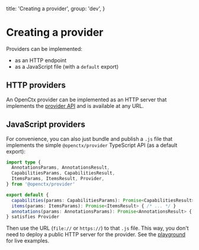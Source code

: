   title: 'Creating a provider',
  group: 'dev',
}

# Creating a provider

Providers can be implemented:

- as an HTTP endpoint
- as a JavaScript file (with a `default` export)

## HTTP providers

An OpenCtx provider can be implemented as an HTTP server that implements the [provider API](protocol.mdx#provider-api) and is available at any URL.

## JavaScript providers

For convenience, you can also just bundle and publish a `.js` file that implements the simple `@openctx/provider` TypeScript API (as a default export):

```typescript
import type {
  AnnotationsParams, AnnotationsResult,
  CapabilitiesParams, CapabilitiesResult,
  ItemsParams, ItemsResult, Provider,
} from '@openctx/provider'

export default {
  capabilities(params: CapabilitiesParams): Promise<CapabilitiesResult> { /* ... */ }
  items(params: ItemsParams): Promise<ItemsResult> { /* ... */ }
  annotations(params: AnnotationsParams): Promise<AnnotationsResult> { /*... */ }
} satisfies Provider
```

Then use the URL (`file://` or `https://`) to that `.js` file. This way, you don't need to deploy a public HTTP server for the provider. See the [playground](/playground) for live examples.
